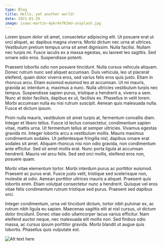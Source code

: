 ```yaml
---
type: Blog
title: Hello, yet another world!
date: 2021-01-29
image: isaac-martin-Apkr4nfK1mU-unsplash.jpg
---
```


Lorem ipsum dolor sit amet, consectetur adipiscing elit. Ut posuere erat ut orci aliquet, ac dapibus magna viverra. Morbi dictum nec urna at ultrices. Vestibulum pretium tempus urna sit amet dignissim. Nulla facilisi. Nullam nec turpis mi. Fusce iaculis ex a massa egestas, eu laoreet leo sagittis. Sed ornare odio eros. Suspendisse potenti.

Praesent lobortis odio non posuere tincidunt. Nulla cursus vehicula aliquam. Donec rutrum nunc sed aliquet accumsan. Duis vehicula, leo ut placerat eleifend, quam dolor viverra eros, sed varius felis eros quis justo. Etiam in rhoncus arcu. Etiam euismod euismod leo at accumsan. Ut mi mauris, gravida ac interdum a, maximus a nunc. Nulla ultricies vestibulum turpis nec tempus. Suspendisse sapien purus, tristique a hendrerit a, viverra a sem. Nunc at dolor facilisis, dapibus ex ut, facilisis ex. Phasellus in velit lorem. Morbi accumsan nulla eu nisi rutrum suscipit. Aenean quis malesuada nulla. Fusce et dictum ipsum.

Proin nulla mauris, vestibulum sit amet turpis at, fermentum convallis diam. Integer et libero tellus. Fusce id lectus consectetur, condimentum sapien vitae, mattis urna. Ut fermentum tellus at semper ultricies. Vivamus egestas gravida mi. Integer lobortis arcu a vestibulum mollis. Mauris maximus condimentum sodales. Ut pellentesque fringilla nisl, dapibus ornare erat sodales sit amet. Aliquam rhoncus nisi non odio gravida, non condimentum ante efficitur. Sed sit amet mollis erat. Nunc porta ligula at accumsan hendrerit. Mauris vel arcu felis. Sed sed orci mollis, eleifend eros non, posuere quam.

Morbi vitae elementum tortor. Morbi interdum purus ac porttitor euismod. Praesent ac purus erat. Fusce justo velit, tristique sed scelerisque non, molestie at odio. Aenean porttitor ultrices mauris a aliquet. Praesent quis lobortis enim. Etiam volutpat consectetur nunc a hendrerit. Quisque vel eros vitae felis condimentum rutrum tristique sed purus. Praesent sed dapibus orci.

Integer condimentum, urna vel tincidunt dictum, tortor nibh pulvinar ex, ac rutrum nibh ligula eu sapien. Maecenas sagittis elit at nisl cursus, ut dictum dolor tincidunt. Donec vitae odio ullamcorper lacus varius efficitur. Nam eleifend auctor neque, nec malesuada elit mollis non. Sed finibus odio massa, ac cursus ipsum porttitor gravida. Morbi blandit ut augue quis lobortis. Phasellus quis vulputate est. 

![Alt text here](qr-code.png)